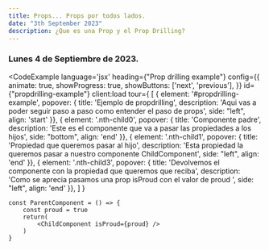 ```yaml
---
title: Props... Props por todos lados.
date: "3th September 2023"
description: ¿Que es una Prop y el Prop Drilling?
---
```



### Lunes 4 de Septiembre de 2023.


<CodeExample 
language='jsx'
heading={"Prop drilling example"}
config={{
    animate: true,
    showProgress: true,
    showButtons: ['next', 'previous'],
  }}
id={"propdrilling-example"}
client:load
tour={
    [
          { element: '#propdrilling-example', popover: { title: 'Ejemplo de propdrilling', description: 'Aqui vas a poder seguir paso a paso como entender el paso de props', side: "left", align: 'start' }},
          { element: '.nth-child0', popover: { title: 'Componente padre', description: 'Este es el componente que va a pasar las propiedades a los hijos', side: "bottom", align: 'end' }},
          { element: '.nth-child1', popover: { title: 'Propiedad que queremos pasar al hijo', description: 'Esta propiedad la queremos pasar a nuestro componente ChildComponent', side: "left", align: 'end' }},
          { element: '.nth-child3', popover: { title: 'Devolvemos el componente con la propiedad que queremos que reciba', description: 'Como se aprecia pasamos una prop isProud con el valor de proud ', side: "left", align: 'end' }},
    ]
}
>

```
const ParentComponent = () => {
    const proud = true
    return(
        <ChildComponent isProud={proud} />
    )
}
```
</CodeExample>